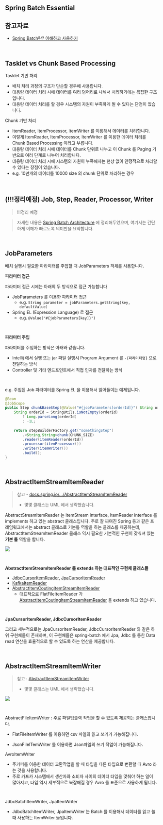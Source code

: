 ## Spring Batch Essential

## 참고자료

- [Spring Batch란? 이해하고 사용하기](https://khj93.tistory.com/entry/Spring-Batch%EB%9E%80-%EC%9D%B4%ED%95%B4%ED%95%98%EA%B3%A0-%EC%82%AC%EC%9A%A9%ED%95%98%EA%B8%B0)

<br/>



## Tasklet vs Chunk Based Processing

Tasklet 기반 처리

- 배치 처리 과정의 구조가 단순할 경우에 사용합니다.
- 대용량 데이터 처리 시에 데이터를 여러 덩어리로 나눠서 처리하기에는 복잡한 구조입니다.
- 대용량 데이터 처리를 할 경우 시스템의 자원이 부족하게 될 수 있다는 단점이 있습니다.



Chunk 기반 처리

- ItemReader, ItemProcessor, ItemWriter 를 이용해서 데이터를 처리합니다.
- 이렇게 ItemReader, ItemProcessor, ItemWriter 를 이용한 데이터 처리를 Chunk Based Processing 이라고 부릅니다.
- 대용량 데이터 처리 시에 데이터를 Chunk 단위로 나누고 이 Chunk 를 Paging 기반으로 여러 단계로 나누어 처리합니다.
- 데용량 데이터 처리 시에 시스템의 자원이 부족해지는 현상 없이 안정적으로 처리할 수 있다는 장점이 있습니다. 
- e.g. 10만개의 데이터를 10000 size 의 chunk 단위로 처리하는 경우

<br/>



## (!!!정리예정) Job, Step, Reader, Processor, Writer

> !!!정리 예정

>  자세한 내용은 [Spring Batch Architecture](/basic/2.1-architecture) 에 정리해두었으며, 여기서는 간단하게 이해가 빠르도록 의미만을 요약합니다.

<br/>



## JobParameters

배치 실행시 필요한 파라미터를 주입할 때 JobParameters 객체를 사용합니다.<br/>

**파라미터 접근**<br/>

파라미터 접근 시에는 아래의 두 방식으로 접근 가능합니다

- JobParameters 를 이용한 파라미터 접근
  - e.g. `String parameter = jobParameters.getString(key, defaultValue)`
- Spring EL (Expression Language) 로 접근
  - e.g. `@Value("#{jobParameters[key]}")`

<br/>



**파라미터 주입**<br/>

파라미터를 주입하는 방식은 아래와 같습니다.

- Intellij 에서 실행 또는 jar 파일 실행시 Program Argument 를 `-{파라미터명}` 으로 전달하는 방식
- Controller 및 기타 엔드포인트에서 직접 인자를 전달하는 방식

<br/>



e.g. 주입된 Job 파라미터를 Spring EL 을 이용해서 읽어들이는 예제입니다.

```java
@Bean
@JobScope
public Step chunkBaseStep(@Value("#{jobParameters[orderId]}") String orderId){
    String orderId = StringUtils.isNotEmpty(orderId) 
        ? Long.parseLong(orderId)
        : -1L;
    
    return stepBuilderFactory.get("somethingStep")
        .<String,String>chunk(CHUNK_SIZE)
        .reader(itemReader(orderId))
        .processor(itemProcessor())
        .writer(itemWriter())
        .build();
}
```

<br/>



## AbstractItemStreamItemReader

> 참고 - [docs.spring.io/.../AbstractItemStreamItemReader](https://docs.spring.io/spring-batch/docs/current/api/org/springframework/batch/item/support/AbstractItemStreamItemReader.html)
>
> - 몇몇 클래스는 UML 에서 생략했습니다.

AbstractStreamItemReader 는 ItemStream interface, ItemReader interface 를 implements 하고 있는 abstract 클래스입니다. 주로 잘 짜여진 Spring 등과 같은 프레임워크에서는 abstract 클래스로 기본틀 역할을 하는 클래스를 제공하는데, AbstractItemStreamItemReader 클래스 역시 필요한 기본적인 구현이 갖춰져 있는 **기본 틀** 역할을 합니다.<br/>

![](./img/2.2-spring-batch-essential/abstract-item-stream-item-reader.png)

<br/>



**AbstractItemStreamItemReader 를 extends 하는 대표적인 구현체 클래스들**<br/>

- [JdbcCursorItemReader](https://docs.spring.io/spring-batch/docs/current/api/org/springframework/batch/item/database/JdbcCursorItemReader.html), [JpaCursorItemReader](https://docs.spring.io/spring-batch/docs/current/api/org/springframework/batch/item/database/JpaCursorItemReader.html)
- [KafkaItemReader](https://docs.spring.io/spring-batch/docs/current/api/org/springframework/batch/item/kafka/KafkaItemReader.html)
- [AbstractItemCoutingItemStreamItemReader](https://docs.spring.io/spring-batch/docs/current/api/org/springframework/batch/item/support/AbstractItemCountingItemStreamItemReader.html)
  - 대표적으로 FlatFileItemReader 가 [AbstractItemCoutingItemStreamItemReader](https://docs.spring.io/spring-batch/docs/current/api/org/springframework/batch/item/support/AbstractItemCountingItemStreamItemReader.html) 을 extends 하고 있습니다.

<br/>



**JpaCursorItemReader, JdbcCursorItemReader**<br/>

그리고 세부적으로는 JpaCursorItemReader, JdbcCursorItemReader 와 같은 하위 구현체들이 존재하며, 이 구현체들은 spring-batch 에서 Jpa, Jdbc 를 통한 Data read 연산을 효율적으로 할 수 있도록 하는 연산을 제공합니다.<br/>

<br/>



## AbstractItemStreamItemWriter

> 참고 : [AbstractItemStreamItemWriter](https://docs.spring.io/spring-batch/docs/current/api/org/springframework/batch/item/support/AbstractItemStreamItemWriter.html)
>
> - 몇몇 클래스는 UML 에서 생략했습니다.

![](./img/2.2-spring-batch-essential/abstract-item-stream-item-writer.png)

<br/>

AbstractFileItemWriter : 주로 파일입출력 작업을 할 수 있도록 제공되는 클래스입니다.

- FlatFileItemWriter 를 이용하면 csv 파일의 읽고 쓰기가 가능해집니다.

- JsonFileITemWriter 를 이용하면 Json파일의 쓰기 작업이 가능해집니다.



AvroItemWriter

- 주키퍼를 이용한 데이터 교환작업을 할 때 타입을 다른 타입으로 변환할 때 Avro 라는 것을 사용합니다.
- 주로 카프카 시스템에서 생산자와 소비자 사이의 데이터 타입을 맞춰야 하는 일이 많아지고, 타입 역시 세부적으로 복잡해질 경우 Avro 를 표준으로 사용하게 됩니다.

<br/>



JdbcBatchItemWriter, JpaItemWriter

- JdbcBatchItemWriter, JpaItemWriter 는 Batch 를 이용해서 데이터를 읽고 쓸 때 사용하는 ItemWriter 들입니다.





